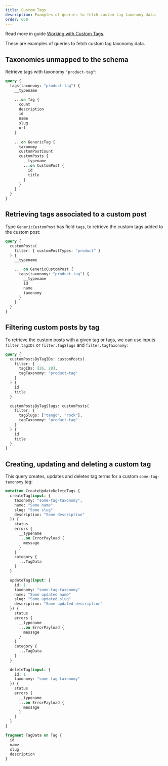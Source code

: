 ```yaml
---
title: Custom Tags
description: Examples of queries to fetch custom tag taxonomy data.
order: 660
---
```


<Banner type="info">

Read more in guide [Working with Custom Tags](/guides/interact/working-with-custom-tags).

</Banner>

These are examples of queries to fetch custom tag taxonomy data.

## Taxonomies unmapped to the schema

Retrieve tags with taxonomy `"product-tag"`:

```graphql
query {
  tags(taxonomy: "product-tag") {
    __typename

    ...on Tag {
      count
      description
      id
      name
      slug
      url
    }
    
    ...on GenericTag {
      taxonomy   
      customPostCount
      customPosts {
        __typename
        ...on CustomPost {
          id
          title
        }
      }
    }
  }
}
```

## Retrieving tags associated to a custom post

Type `GenericCustomPost` has field `tags`, to retrieve the custom tags added to the custom post:

```graphql
query {
  customPosts(
    filter: { customPostTypes: "product" }
  ) {
    __typename

    ... on GenericCustomPost {
      tags(taxonomy: "product-tag") {
        __typename
        id
        name
        taxonomy
      }
    }
  }
}
```

## Filtering custom posts by tag

To retrieve the custom posts with a given tag or tags, we can use inputs `filter.tagIDs` or `filter.tagSlugs` and `filter.tagTaxonomy`:

```graphql
query {
  customPostsByTagIDs: customPosts(
    filter: {
      tagIDs: [26, 28],
      tagTaxonomy: "product-tag"
    }
  ) {
    id
    title
  }

  customPostsByTagSlugs: customPosts(
    filter: {
      tagSlugs: ["tango", "rock"],
      tagTaxonomy: "product-tag"
    }
  ) {
    id
    title
  }
}
```

## Creating, updating and deleting a custom tag

This query creates, updates and deletes tag terms for a custom `some-tag-taxonomy` tag:

```graphql
mutation CreateUpdateDeleteTags {
  createTag(input: {
    taxonomy: "some-tag-taxonomy",
    name: "Some name"
    slug: "Some slug"
    description: "Some description"
  }) {
    status
    errors {
      __typename
      ...on ErrorPayload {
        message
      }
    }
    category {
      ...TagData
    }
  }

  updateTag(input: {
    id: 1
    taxonomy: "some-tag-taxonomy"
    name: "Some updated name"
    slug: "Some updated slug"
    description: "Some updated description"
  }) {
    status
    errors {
      __typename
      ...on ErrorPayload {
        message
      }
    }
    category {
      ...TagData
    }
  }

  deleteTag(input: {
    id: 1
    taxonomy: "some-tag-taxonomy"
  }) {
    status
    errors {
      __typename
      ...on ErrorPayload {
        message
      }
    }
  }
}

fragment TagData on Tag {
  id
  name
  slug
  description
}
```
